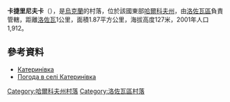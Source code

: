 {{coord|48|55|50|N|36|19|10|E|scale:100000_region:UA|display=title}}

'''卡捷里尼夫卡'''（{{lang-uk|Катеринівка}}），是[[烏克蘭|烏克蘭]]的村落，位於該國東部[[哈爾科夫州|哈爾科夫州]]，由[[洛佐瓦區|洛佐瓦區]]負責管轄，距離[[洛佐瓦|洛佐瓦]]1公里，面積1.87平方公里，海拔高度127米，2001年人口1,912。

==參考資料==
* [http://w1.c1.rada.gov.ua/pls/z7502/A005?rdat1=09.01.2009&rf7571=33668 Катеринівка]{{dead link|date=2017年11月 |bot=InternetArchiveBot |fix-attempted=yes }}
* [http://weather.in.ua/ua/har'kovskaja/10268 Погода в селі Катеринівка] {{Wayback|url=http://weather.in.ua/ua/har'kovskaja/10268 |date=20160323025812 }}

{{DEFAULTSORT:Катеринівка}}
[[Category:哈爾科夫州村落|Category:哈爾科夫州村落]]
[[Category:洛佐瓦區村落|Category:洛佐瓦區村落]]


{{Kharkiv-geo-stub}}